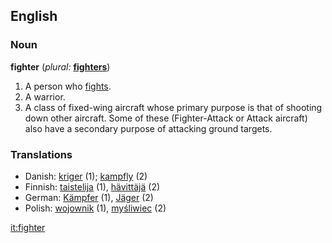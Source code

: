 ==English==

===Noun===
'''fighter'''  (''plural:'' '''[[fighters]]''')
# A person who [[fight|fights]].
# A warrior.
# A class of fixed-wing aircraft whose primary purpose is that of shooting down other aircraft.  Some of these (Fighter-Attack or Attack aircraft) also have a secondary purpose of attacking ground targets.

===Translations===
*Danish: [[kriger]] {{c}} (1); [[kampfly]] {{n}} (2)
*Finnish: [[taistelija]] (1), [[hävittäjä]] (2)
*German: [[Kämpfer]] {{m}} (1), [[Jäger]] {{m}} (2)
*Polish: [[wojownik]] {{m}} (1), [[myśliwiec]] {{m}} (2)

[[it:fighter]]